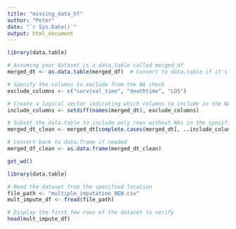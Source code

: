 ```yaml
---
title: "missing_data_hf"
author: "Peter"
date: "`r Sys.Date()`"
output: html_document
---
```


```r

library(data.table)

# Assuming your dataset is a data.table called merged_df
merged_dt <- as.data.table(merged_df)  # Convert to data.table if it's not already

# Specify the columns to exclude from the NA check
exclude_columns <- c("survival_time", "deathtime", "LOS")

# Create a logical vector indicating which columns to include in the NA check
include_columns <- setdiff(names(merged_dt), exclude_columns)

# Subset the data.table to include only rows without NAs in the specified columns
merged_dt_clean <- merged_dt[complete.cases(merged_dt[, ..include_columns])]

# Convert back to data.frame if needed
merged_df_clean <- as.data.frame(merged_dt_clean)

```



```r
get_wd()

library(data.table)

# Read the dataset from the specified location
file_path <- "multiple_imputation_NEW.csv"
mult_impute_df <- fread(file_path)

# Display the first few rows of the dataset to verify
head(mult_impute_df)


```

